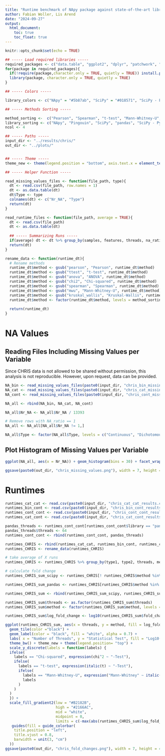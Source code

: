 ```yaml
---
title: "Runtime benchmark of NApy package against state-of-the-art libraries on real-world data (CHRIS)"
author: Fabian Woller, Lis Arend
date: "2024-09-27"
output: 
  html_document:
    toc: true
    toc_float: true
---
```


```r
knitr::opts_chunk$set(echo = TRUE)

## ----- Load required libraries -----
required_packages <- c("data.table", "ggplot2", "dplyr", "patchwork", "RColorBrewer", "patchwork", "ggpubr")
for(package in required_packages){
  if(!require(package,character.only = TRUE, quietly = TRUE)) install.packages(package, dependencies = TRUE, quietly = TRUE)
  library(package, character.only = TRUE, quietly = TRUE)
}

## ----- Colors -----

library_colors <- c("NApy" = "#5b87ab", "SciPy" = "#018571", "SciPy - Python Loop" = "#80CDC1" , "pandas" = "#C01C8B", "Pingouin - Python Loop" = "#B2182B", "Pingouin" = "#F4A582","pandas - Python Loop" = "#F1B6DA", "NApy with Numba" = "#203f58", "NApy with C++" = "#acbed2")

## ----- Methods Sorting -----

method_sorting <-  c("Pearson", "Spearman", "t-test", "Mann-Whitney-U", "ANOVA", "Kruskal-Wallis", "Chi-squared")
library_sorting <- c("NApy", "Pingouin", "SciPy", "pandas", "SciPy - Python Loop", "pandas - Python Loop")
ncol <- 4

## ----- Paths -----
input_dir <- "../results/chris/"
out_dir <- "../plots/"


## ----- Theme -----
theme_new <- theme(legend.position = "bottom", axis.text.x = element_text(size = 12), axis.text.y = element_text(size = 12), axis.title.x = element_text(size = 12), axis.title.y = element_text(size = 12), legend.text = element_text(size = 12), legend.title = element_text(size = 12), strip.text = element_text(size = 12))

## ----- Helper Function -----

read_missing_values_files <- function(file_path, type){
  dt <- read.csv(file_path, row.names = 1)
  dt <- as.data.table(dt)
  dt$Type <- type
  colnames(dt) <- c("Nr_NA", "Type")
  return(dt)
}

read_runtime_files <- function(file_path, average = TRUE){
  dt <- read.csv(file_path)
  dt <- as.data.table(dt)
  
  ## ----- Summarizing Runs -----
  if(average) dt <- dt %>% group_by(samples, features, threads, na_ratio, library, method) %>% summarize(mean_time = mean(time, na.rm = TRUE), sd_time = sd(time, na.rm = TRUE))
  return(dt)
}

rename_data <- function(runtime_dt){
  # Rename methods
  runtime_dt$method <- gsub("pearson", "Pearson", runtime_dt$method)
  runtime_dt$method <- gsub("ttest", "t-test", runtime_dt$method)
  runtime_dt$method <- gsub("anova", "ANOVA", runtime_dt$method)
  runtime_dt$method <- gsub("chi2", "Chi-squared", runtime_dt$method)
  runtime_dt$method <- gsub("spearman", "Spearman", runtime_dt$method)
  runtime_dt$method <- gsub("mwu", "Mann-Whitney-U", runtime_dt$method)
  runtime_dt$method <- gsub("kruskal_wallis", "Kruskal-Wallis", runtime_dt$method)
  runtime_dt$method <- factor(runtime_dt$method, levels = method_sorting)
  
  return(runtime_dt)
}

```

# NA Values

## Reading Files Including Missing Values per Variable

Since CHRIS data is not allowed to be shared without permission, this analysis is not reproducible. However, upon request, data can be provided.

```r
NA_bin <- read_missing_values_files(paste0(input_dir, "chris_bin_missing.csv"), type = "Dichotomous")
NA_cat <- read_missing_values_files(paste0(input_dir, "chris_cat_missing.csv"), type = "Categorical")
NA_cont <- read_missing_values_files(paste0(input_dir, "chris_cont_missing.csv"), type = "Continuous")

NA_all <- rbind(NA_bin, NA_cat, NA_cont)

NA_all$Nr_NA <- NA_all$Nr_NA / 13393

# Remove rows with NA_ratio == 1
NA_all <- NA_all[NA_all$Nr_NA != 1,]

NA_all$Type <- factor(NA_all$Type, levels = c("Continuous", "Dichotomous", "Categorical"))
```

## Plot Histogram of Missing Values per Variable

```r
ggplot(NA_all, aes(x = Nr_NA)) + geom_histogram(bins = 30) + facet_wrap(~Type, scales = "free") + theme_bw() + theme_new + theme(strip.background = element_rect(fill = "white")) + labs(x = "Missing Value Ratio", y = "Number of Features")

ggsave(paste0(out_dir, "chris_missing_values.png"), width = 7, height = 3, dpi = 300)
```

# Runtimes

```r
runtimes_cat_cat <- read.csv(paste0(input_dir, "chris_cat_cat_results.csv"))
runtimes_bin_cont <- read.csv(paste0(input_dir, "chris_bin_cont_results.csv"))
runtimes_cont_cont <- read.csv(paste0(input_dir, "chris_cont_cont_results.csv"))
runtimes_cat_cont <- read.csv(paste0(input_dir, "chris_cat_cont_results.csv"))

pandas_threads <- runtimes_cont_cont[runtimes_cont_cont$library == "pandas",]
pandas_threads$threads <- 64
runtimes_cont_cont <- rbind(runtimes_cont_cont, pandas_threads)

runtimes_CHRIS <- rbind(runtimes_cat_cat, runtimes_bin_cont, runtimes_cont_cont, runtimes_cat_cont)
runtimes_CHRIS <- rename_data(runtimes_CHRIS)

# take average of X runs
runtimes_CHRIS <- runtimes_CHRIS %>% group_by(type1, type2, threads, method, library) %>% summarize(mean_time = mean(time))

# calculate fold change
runtimes_CHRIS_sum_scipy <- runtimes_CHRIS[! runtimes_CHRIS$method %in% c("Pearson", "Spearman"),] %>% group_by(type1, type2, threads, method) %>% reframe(fold_change = mean_time[library == "scipypar"] / mean_time[library == "nanpy"])

runtimes_CHRIS_sum_pandas <- runtimes_CHRIS[runtimes_CHRIS$method %in% c("Pearson", "Spearman"),] %>% group_by(type1, type2, threads, method) %>% reframe(fold_change = mean_time[library == "pandas"] / mean_time[library == "nanpy"])

runtimes_CHRIS_sum <- rbind(runtimes_CHRIS_sum_scipy, runtimes_CHRIS_sum_pandas)

runtimes_CHRIS_sum$threads <- as.factor(runtimes_CHRIS_sum$threads)
runtimes_CHRIS_sum$method <- factor(runtimes_CHRIS_sum$method, levels = rev(method_sorting))

runtimes_CHRIS_sum$log_fold_change <- log10(runtimes_CHRIS_sum$fold_change)

ggplot(runtimes_CHRIS_sum, aes(x = threads, y = method, fill = log_fold_change, label = round(log_fold_change, 2))) + 
  geom_tile(color ="black") + 
  geom_label(color = "black", fill = "white", alpha = 0.7) + 
  labs( x = "Number of Threads", y = "Statistical Test", fill = "Log10(Runtime Fastest Competitor / Runtime NApy)") +
  theme_bw() + theme_new + theme(legend.position= "top") +
  scale_y_discrete(labels = function(labels) {
  ifelse(
    labels == "Chi-squared", expression(chi^2 ~ "-Test"),
    ifelse(
      labels == "t-test", expression(italic(t) ~ "-Test"),
      ifelse(
        labels == "Mann-Whitney-U", expression("Mann-Whitney" ~ italic(U)),
        labels
      )
    )
  )
  }) +
  scale_fill_gradient2(low = "#B2182B",
                       high = "#2166AC",
                       mid = "white", 
                       midpoint = 0, 
                       limits = c(-max(abs(runtimes_CHRIS_sum$log_fold_change)),max(abs(runtimes_CHRIS_sum$log_fold_change))))+
   guides(fill = guide_colorbar(
    title.position = "left",
    title.vjust = 0.8,
    barwidth = unit(3, "cm")
  ))
ggsave(paste0(out_dir, "chris_fold_changes.png"), width = 7, height = 4, dpi = 300)

```